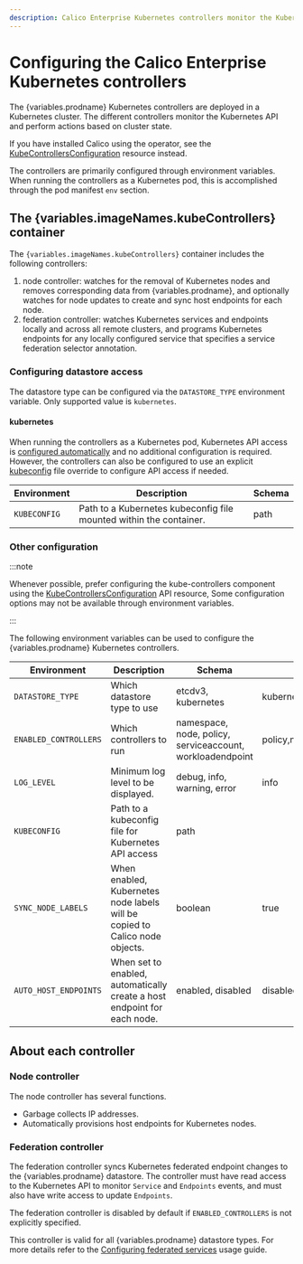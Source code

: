 ```yaml
---
description: Calico Enterprise Kubernetes controllers monitor the Kubernetes API and perform actions based on cluster state.
---
```


# Configuring the Calico Enterprise Kubernetes controllers


The {variables.prodname} Kubernetes controllers are deployed in a Kubernetes cluster. The different controllers monitor the Kubernetes API
and perform actions based on cluster state.

<Tabs>
<TabItem label="Operator" value="Operator-0">

If you have installed Calico using the operator, see the [KubeControllersConfiguration](../../resources/kubecontrollersconfig.mdx) resource instead.

</TabItem>
<TabItem label="Manifest" value="Manifest-1">

The controllers are primarily configured through environment variables. When running
the controllers as a Kubernetes pod, this is accomplished through the pod manifest `env`
section.

## The {variables.imageNames.kubeControllers} container

The `{variables.imageNames.kubeControllers}` container includes the following controllers:

1. node controller: watches for the removal of Kubernetes nodes and removes corresponding data from {variables.prodname}, and optionally watches for node updates to create and sync host endpoints for each node.
1. federation controller: watches Kubernetes services and endpoints locally and across all remote clusters, and programs
   Kubernetes endpoints for any locally configured service that specifies a service federation selector annotation.

### Configuring datastore access

The datastore type can be configured via the `DATASTORE_TYPE` environment variable. Only supported value is `kubernetes`.

#### kubernetes

When running the controllers as a Kubernetes pod, Kubernetes API access is [configured automatically][in-cluster-config] and
no additional configuration is required. However, the controllers can also be configured to use an explicit [kubeconfig][kubeconfig] file override to
configure API access if needed.

| Environment  | Description                                                        | Schema |
| ------------ | ------------------------------------------------------------------ | ------ |
| `KUBECONFIG` | Path to a Kubernetes kubeconfig file mounted within the container. | path   |

### Other configuration

:::note

Whenever possible, prefer configuring the kube-controllers component using the [KubeControllersConfiguration](../../resources/kubecontrollersconfig.mdx) API resource,
Some configuration options may not be available through environment variables.

:::

The following environment variables can be used to configure the {variables.prodname} Kubernetes controllers.

| Environment           | Description                                                                 | Schema                                                    | Default                                               |
| --------------------- | --------------------------------------------------------------------------- | --------------------------------------------------------- | ----------------------------------------------------- |
| `DATASTORE_TYPE`      | Which datastore type to use                                                 | etcdv3, kubernetes                                        | kubernetes                                            |
| `ENABLED_CONTROLLERS` | Which controllers to run                                                    | namespace, node, policy, serviceaccount, workloadendpoint | policy,namespace,serviceaccount,workloadendpoint,node |
| `LOG_LEVEL`           | Minimum log level to be displayed.                                          | debug, info, warning, error                               | info                                                  |
| `KUBECONFIG`          | Path to a kubeconfig file for Kubernetes API access                         | path                                                      |
| `SYNC_NODE_LABELS`    | When enabled, Kubernetes node labels will be copied to Calico node objects. | boolean                                                   | true                                                  |
| `AUTO_HOST_ENDPOINTS` | When set to enabled, automatically create a host endpoint for each node.    | enabled, disabled                                         | disabled                                              |

## About each controller

### Node controller

The node controller has several functions.

- Garbage collects IP addresses.
- Automatically provisions host endpoints for Kubernetes nodes.

### Federation controller

The federation controller syncs Kubernetes federated endpoint changes to the {variables.prodname} datastore.
The controller must have read access to the Kubernetes API to monitor `Service` and `Endpoints` events, and must
also have write access to update `Endpoints`.

The federation controller is disabled by default if `ENABLED_CONTROLLERS` is not explicitly specified.

This controller is valid for all {variables.prodname} datastore types. For more details refer to the
[Configuring federated services](../../../multicluster/federation/services-controller.mdx) usage guide.

</TabItem>
</Tabs>

[in-cluster-config]: https://kubernetes.io/docs/tasks/access-application-cluster/access-cluster/#accessing-the-api-from-a-pod
[kubeconfig]: https://kubernetes.io/docs/concepts/configuration/organize-cluster-access-kubeconfig/
